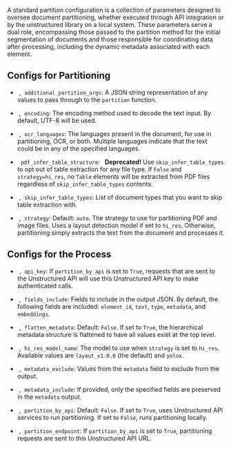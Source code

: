A standard partition configuration is a collection of parameters designed to oversee document partitioning, whether executed through API integration or by the unstructured library on a local system. These parameters serve a dual role, encompassing those passed to the partition method for the initial segmentation of documents and those responsible for coordinating data after processing, including the dynamic metadata associated with each element.

## Configs for Partitioning

*   <Icon icon="v"/><Icon icon="2"/>&nbsp;,<Icon icon="v"/><Icon icon="1"/>&nbsp;&nbsp;`additional_partition_args`: A JSON string representation of any values to pass through to the `partition` function.

*   <Icon icon="v"/><Icon icon="2"/>&nbsp;,<Icon icon="v"/><Icon icon="1"/>&nbsp;&nbsp;`encoding`: The encoding method used to decode the text input. By default, UTF-8 will be used.

*   <Icon icon="v"/><Icon icon="2"/>&nbsp;,<Icon icon="v"/><Icon icon="1"/>&nbsp;&nbsp;`ocr_languages`: The languages present in the document, for use in partitioning, OCR, or both. Multiple languages indicate that the text could be in any of the specified languages.

*   <Icon icon="v"/><Icon icon="1"/>&nbsp;&nbsp;`pdf_infer_table_structure`: <Icon icon="ban"/>&nbsp;&nbsp;**Deprecated!** Use `skip_infer_table_types` to opt out of table extraction for any file type. If `False` and `strategy=hi_res`, no `Table` elements will be extracted from PDF files regardless of `skip_infer_table_types` contents.

*   <Icon icon="v"/><Icon icon="2"/>&nbsp;,<Icon icon="v"/><Icon icon="1"/>&nbsp;&nbsp;`skip_infer_table_types`: List of document types that you want to skip table extraction with.

*   <Icon icon="v"/><Icon icon="2"/>&nbsp;,<Icon icon="v"/><Icon icon="1"/>&nbsp;&nbsp;`strategy`: Default: `auto`. The strategy to use for partitioning PDF and image files. Uses a layout detection model if set to `hi_res`. Otherwise, partitioning simply extracts the text from the document and processes it.

## Configs for the Process

*   <Icon icon="v"/><Icon icon="2"/>&nbsp;,<Icon icon="v"/><Icon icon="1"/>&nbsp;&nbsp;`api_key`: If `partition_by_api` is set to `True`, requests that are sent to the Unstructured API will use this Unstructured API key to make authenticated calls.

*   <Icon icon="v"/><Icon icon="2"/>&nbsp;,<Icon icon="v"/><Icon icon="1"/>&nbsp;&nbsp;`fields_include`: Fields to include in the output JSON. By default, the following fields are included: `element_id`, `text`, `type`, `metadata`, and `embeddings`.

*   <Icon icon="v"/><Icon icon="2"/>&nbsp;,<Icon icon="v"/><Icon icon="1"/>&nbsp;&nbsp;`flatten_metadata`: Default: `False`. If set to `True`, the hierarchical metadata structure is flattened to have all values exist at the top level.

*   <Icon icon="v"/><Icon icon="2"/>&nbsp;,<Icon icon="v"/><Icon icon="1"/>&nbsp;&nbsp;`hi_res_model_name`: The model to use when `strategy` is set to `hi_res`. Available values are `layout_v1.0.0` (the default) and `yolox`.

*   <Icon icon="v"/><Icon icon="2"/>&nbsp;,<Icon icon="v"/><Icon icon="1"/>&nbsp;&nbsp;`metadata_exclude`: Values from the `metadata` field to exclude from the output.

*   <Icon icon="v"/><Icon icon="2"/>&nbsp;,<Icon icon="v"/><Icon icon="1"/>&nbsp;&nbsp;`metadata_include`: If provided, only the specified fields are preserved in the `metadata` output.

*   <Icon icon="v"/><Icon icon="2"/>&nbsp;,<Icon icon="v"/><Icon icon="1"/>&nbsp;&nbsp;`partition_by_api`: Default: `False`. If set to `True`, uses Unstructured API services to run partitioning. If set to `False`, runs partitioning locally.

*   <Icon icon="v"/><Icon icon="2"/>&nbsp;,<Icon icon="v"/><Icon icon="1"/>&nbsp;&nbsp;`partition_endpoint`: If `partition_by_api` is set to `True`, partitioning requests are sent to this Unstructured API URL.